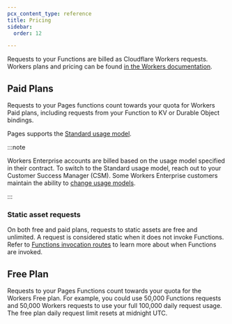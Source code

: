 ```yaml
---
pcx_content_type: reference
title: Pricing
sidebar:
  order: 12

---
```


Requests to your Functions are billed as Cloudflare Workers requests. Workers plans and pricing can be found [in the Workers documentation](/workers/platform/pricing/).

## Paid Plans

Requests to your Pages functions count towards your quota for Workers Paid plans, including requests from your Function to KV or Durable Object bindings.

Pages supports the [Standard usage model](/workers/platform/pricing/#example-pricing-standard-usage-model).

:::note


Workers Enterprise accounts are billed based on the usage model specified in their contract. To switch to the Standard usage model, reach out to your Customer Success Manager (CSM). Some Workers Enterprise customers maintain the ability to [change usage models](/workers/platform/pricing/#how-to-switch-usage-models).


:::

### Static asset requests

On both free and paid plans, requests to static assets are free and unlimited. A request is considered static when it does not invoke Functions. Refer to [Functions invocation routes](/pages/functions/routing/#functions-invocation-routes) to learn more about when Functions are invoked.

## Free Plan

Requests to your Pages Functions count towards your quota for the Workers Free plan. For example, you could use 50,000 Functions requests and 50,000 Workers requests to use your full 100,000 daily request usage. The free plan daily request limit resets at midnight UTC.

